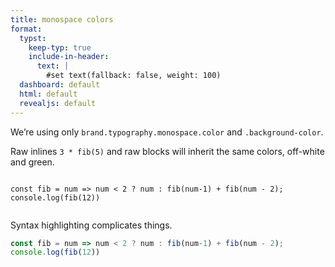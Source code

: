 ```yaml
---
title: monospace colors
format:
  typst:
    keep-typ: true
    include-in-header:
      text: |
        #set text(fallback: false, weight: 100)
  dashboard: default
  html: default
  revealjs: default
---
```


We're using only `brand.typography.monospace.color` and `.background-color`.

Raw inlines `3 * fib(5)` and raw blocks will inherit the same colors, off-white and green.

:::{.sourceCode}
```
const fib = num => num < 2 ? num : fib(num-1) + fib(num - 2);
console.log(fib(12))
```
:::

Syntax highlighting complicates things.

```javascript
const fib = num => num < 2 ? num : fib(num-1) + fib(num - 2);
console.log(fib(12))
```
